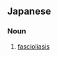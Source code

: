 ==Japanese==
{{ja-kanjitab|かん|てつ|しょう|yomi=o}}

===Noun===
{{ja-noun|かんてつしょう}}

# {{lb|ja|pathology|sort=かんてつしょう}} [[fascioliasis]]